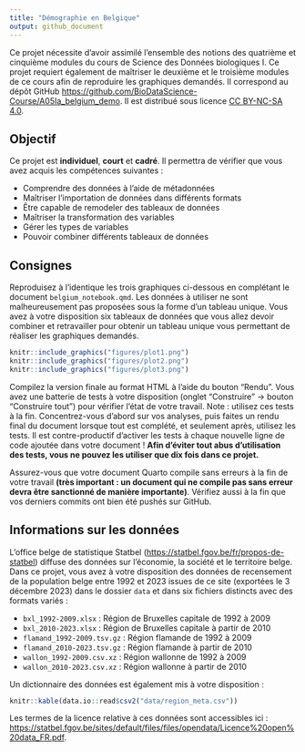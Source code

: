 ```yaml
---
title: "Démographie en Belgique"
output: github_document
---
```


<!--DO NOT EDIT README.md -->

Ce projet nécessite d'avoir assimilé l'ensemble des notions des quatrième et cinquième modules du cours de Science des Données biologiques I. Ce projet requiert également de maîtriser le deuxième et le troisième modules de ce cours afin de reproduire les graphiques demandés. Il correspond au dépôt GitHub <https://github.com/BioDataScience-Course/A05Ia_belgium_demo>. Il est distribué sous licence [CC BY-NC-SA 4.0](https://creativecommons.org/licenses/by-nc-sa/4.0/).

## Objectif

Ce projet est **individuel**, **court** et **cadré**. Il permettra de vérifier que vous avez acquis les compétences suivantes :

-   Comprendre des données à l'aide de métadonnées
-   Maîtriser l'importation de données dans différents formats
-   Être capable de remodeler des tableaux de données
-   Maîtriser la transformation des variables
-   Gérer les types de variables
-   Pouvoir combiner différents tableaux de données

## Consignes

Reproduisez à l'identique les trois graphiques ci-dessous en complétant le document `belgium_notebook.qmd`. Les données à utiliser ne sont malheureusement pas proposées sous la forme d'un tableau unique. Vous avez à votre disposition six tableaux de données que vous allez devoir combiner et retravailler pour obtenir un tableau unique vous permettant de réaliser les graphiques demandés.

```r
knitr::include_graphics("figures/plot1.png")
knitr::include_graphics("figures/plot2.png")
knitr::include_graphics("figures/plot3.png")
```

Compilez la version finale au format HTML à l'aide du bouton "Rendu". Vous avez une batterie de tests à votre disposition (onglet "Construire" -\> bouton "Construire tout") pour vérifier l'état de votre travail. Note : utilisez ces tests à la fin. Concentrez-vous d'abord sur vos analyses, puis faites un rendu final du document lorsque tout est complété, et seulement après, utilisez les tests. Il est contre-productif d'activer les tests à chaque nouvelle ligne de code ajoutée dans votre document ! **Afin d'éviter tout abus d'utilisation des tests, vous ne pouvez les utiliser que dix fois dans ce projet.**

Assurez-vous que votre document Quarto compile sans erreurs à la fin de votre travail **(très important : un document qui ne compile pas sans erreur devra être sanctionné de manière importante)**. Vérifiez aussi à la fin que vos derniers commits ont bien été pushés sur GitHub.

## Informations sur les données

L'office belge de statistique Statbel (<https://statbel.fgov.be/fr/propos-de-statbel>) diffuse des données sur l'économie, la société et le territoire belge. Dans ce projet, vous avez à votre disposition des données de recensement de la population belge entre 1992 et 2023 issues de ce site (exportées le 3 décembre 2023) dans le dossier `data` et dans six fichiers distincts avec des formats variés :

-   `bxl_1992-2009.xlsx` : Région de Bruxelles capitale de 1992 à 2009
-   `bxl_2010-2023.xlsx` :  Région de Bruxelles capitale à partir de 2010
-   `flamand_1992-2009.tsv.gz` : Région flamande de 1992 à 2009
-   `flamand_2010-2023.tsv.gz` : Région flamande à partir de 2010
-   `wallon_1992-2009.csv.xz` : Région wallonne de 1992 à 2009
-   `wallon_2010-2023.csv.xz` : Région wallonne à partir de 2010

Un dictionnaire des données est également mis à votre disposition :

```r
knitr::kable(data.io::read$csv2("data/region_meta.csv"))
```

Les termes de la licence relative à ces données sont accessibles ici : <https://statbel.fgov.be/sites/default/files/files/opendata/Licence%20open%20data_FR.pdf>.
